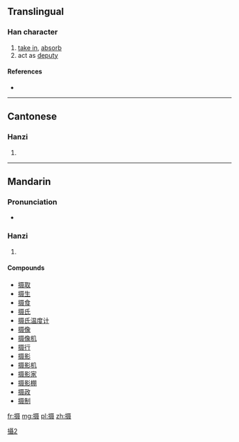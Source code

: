 {{also|攝}}
==Translingual==

===Han character===
{{Han char|rn=64|rad=手|as=10|sn=13|four=|canj=手尸十水 (QSJE), X手尸十水 (XQSJE)|ids=⿰[[扌]][[聂]]}}

# [[take in]], [[absorb]]
# act as [[deputy]]

====References====
* {{Han ref|kx=0449.081|hdz=31929.010|uh=6444|ud=25668}}

----

==Cantonese==

===Hanzi===
{{yue-hanzi|jyut=sip3|y=sip|tra=攝}}

# {{defn|lang=yue|sort=手10}}

----

==Mandarin==

===Pronunciation===
* {{audio|Zh-shè.ogg|Audio|lang=cmn}}

===Hanzi===
{{cmn-hanzi|tra=攝|pin=[[niè]] ([[nie4]]), [[shè]] ([[she4]])|wg=nieh<sup>4</sup>, she<sup>4</sup>}}

# {{defn|lang=cmn|sort=手10}}

====Compounds====
* [[摄取]]
* [[摄生]]
* [[摄食]]
* [[摄氏]]
* [[摄氏温度计]]
* [[摄像]]
* [[摄像机]]
* [[摄行]]
* [[摄影]]
* [[摄影机]]
* [[摄影家]]
* [[摄影棚]]
* [[摄政]]
* [[摄制]]

[[Category:CJKV characters simplified differently in Japan and China|攝2]]

[[fr:摄]]
[[mg:摄]]
[[pl:摄]]
[[zh:摄]]